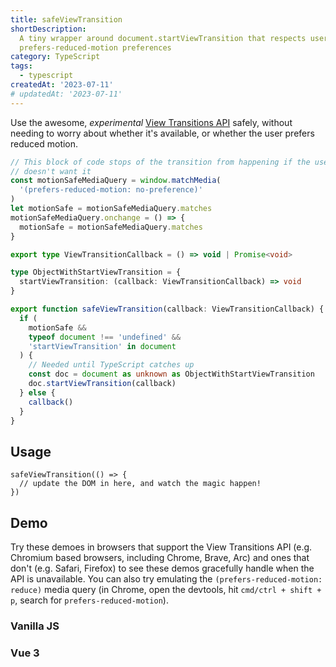 ```yaml
---
title: safeViewTransition
shortDescription:
  A tiny wrapper around document.startViewTransition that respects users'
  prefers-reduced-motion preferences
category: TypeScript
tags:
  - typescript
createdAt: '2023-07-11'
# updatedAt: '2023-07-11'
---
```


Use the awesome, _experimental_
[View Transitions API](https://developer.mozilla.org/en-US/docs/Web/API/View_Transitions_API)
safely, without needing to worry about whether it's available, or whether the
user prefers reduced motion.

```ts
// This block of code stops of the transition from happening if the user
// doesn't want it
const motionSafeMediaQuery = window.matchMedia(
  '(prefers-reduced-motion: no-preference)'
)
let motionSafe = motionSafeMediaQuery.matches
motionSafeMediaQuery.onchange = () => {
  motionSafe = motionSafeMediaQuery.matches
}

export type ViewTransitionCallback = () => void | Promise<void>

type ObjectWithStartViewTransition = {
  startViewTransition: (callback: ViewTransitionCallback) => void
}

export function safeViewTransition(callback: ViewTransitionCallback) {
  if (
    motionSafe &&
    typeof document !== 'undefined' &&
    'startViewTransition' in document
  ) {
    // Needed until TypeScript catches up
    const doc = document as unknown as ObjectWithStartViewTransition
    doc.startViewTransition(callback)
  } else {
    callback()
  }
}
```

## Usage

```tsx
safeViewTransition(() => {
  // update the DOM in here, and watch the magic happen!
})
```

## Demo

Try these demoes in browsers that support the View Transitions API (e.g.
Chromium based browsers, including Chrome, Brave, Arc) and ones that don't (e.g.
Safari, Firefox) to see these demos gracefully handle when the API is
unavailable. You can also try emulating the `(prefers-reduced-motion: reduce)`
media query (in Chrome, open the devtools, hit `cmd/ctrl + shift + p`, search
for `prefers-reduced-motion`).

### Vanilla JS

<Demo component={VanillaExample} />

### Vue 3

<Sandbox src="https://stackblitz.com/edit/vitejs-vite-pkoagr?ctl=1&embed=1&file=src%2FApp.vue&theme=dark&view=preview" />
